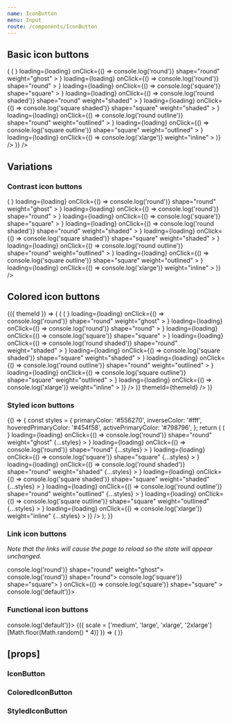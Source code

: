 ```yaml
---
name: IconButton
menu: Input
route: /components/IconButton
---
```



<PageTitle src="components/Button" title="IconButton" />

## Basic icon buttons

<Playground>
  <ThemeWrapper>
    <Looper
      list={['primary', 'success', 'warning', 'danger', 'neutral', 'black', 'white']}
      render={color => (
        <Flex wrap alignItems="center" direction="row" key={color}>
          <Looper
            list={[false, true]}
            render={loading => (
              <Flex alignItems="center" direction="row" key={`${color}-${loading}`}>
                <Rhythm m={2}>
                  <IconButton
                    color={color}
                    loader={<SpinnerIcon size={20} />}
                    loading={loading}
                    onClick={() => console.log('round')}
                    shape="round"
                    weight="ghost"
                  >
                    <BlobbrIcon size={20} />
                  </IconButton>
                  <IconButton
                    color={color}
                    loader={<SpinnerIcon scale="medium" />}
                    loading={loading}
                    onClick={() => console.log('round')}
                    shape="round"
                  >
                    <BlobbrIcon scale="medium" />
                  </IconButton>
                  <IconButton
                    color={color}
                    loader={<SpinnerIcon scale="medium" />}
                    loading={loading}
                    onClick={() => console.log('square')}
                    shape="square"
                  >
                    <BlobbrIcon scale="medium" />
                  </IconButton>
                  <IconButton
                    color={color}
                    loader={<SpinnerIcon scale="medium" />}
                    loading={loading}
                    onClick={() => console.log('round shaded')}
                    shape="round"
                    weight="shaded"
                  >
                    <BlobbrIcon scale="medium" />
                  </IconButton>
                  <IconButton
                    color={color}
                    loader={<SpinnerIcon scale="medium" />}
                    loading={loading}
                    onClick={() => console.log('square shaded')}
                    shape="square"
                    weight="shaded"
                  >
                    <BlobbrIcon scale="medium" />
                  </IconButton>
                  <IconButton
                    color={color}
                    loader={<SpinnerIcon scale="medium" />}
                    loading={loading}
                    onClick={() => console.log('round outline')}
                    shape="round"
                    weight="outlined"
                  >
                    <BlobbrIcon scale="medium" />
                  </IconButton>
                  <IconButton
                    color={color}
                    loader={<SpinnerIcon scale="medium" />}
                    loading={loading}
                    onClick={() => console.log('square outline')}
                    shape="square"
                    weight="outlined"
                  >
                    <BlobbrIcon scale="medium" />
                  </IconButton>
                  <IconButton
                    color={color}
                    loader={<SpinnerIcon scale="xlarge" />}
                    loading={loading}
                    onClick={() => console.log('xlarge')}
                    weight="inline"
                  >
                    <BlobbrIcon scale="xlarge" />
                  </IconButton>
                </Rhythm>
              </Flex>
            )}
          />
        </Flex>
      )}
    />
  </ThemeWrapper>
</Playground>

## Variations

### Contrast icon buttons

<Playground>
  <ThemeWrapper contrast>
    <Flex wrap alignItems="center" direction="row">
      <Looper
        list={[false, true]}
        render={loading => (
          <Flex alignItems="center" direction="row" key={loading ? 'loading' : 'standard'}>
            <Rhythm m={2}>
              <IconButton
                contrast
                loader={<SpinnerIcon size={20} />}
                loading={loading}
                onClick={() => console.log('round')}
                shape="round"
                weight="ghost"
              >
                <BlobbrIcon size={20} />
              </IconButton>
              <IconButton
                contrast
                loader={<SpinnerIcon scale="medium" />}
                loading={loading}
                onClick={() => console.log('round')}
                shape="round"
              >
                <BlobbrIcon scale="medium" />
              </IconButton>
              <IconButton
                contrast
                loader={<SpinnerIcon scale="medium" />}
                loading={loading}
                onClick={() => console.log('square')}
                shape="square"
              >
                <BlobbrIcon scale="medium" />
              </IconButton>
              <IconButton
                contrast
                loader={<SpinnerIcon scale="medium" />}
                loading={loading}
                onClick={() => console.log('round shaded')}
                shape="round"
                weight="shaded"
              >
                <BlobbrIcon scale="medium" />
              </IconButton>
              <IconButton
                contrast
                loader={<SpinnerIcon scale="medium" />}
                loading={loading}
                onClick={() => console.log('square shaded')}
                shape="square"
                weight="shaded"
              >
                <BlobbrIcon scale="medium" />
              </IconButton>
              <IconButton
                contrast
                loader={<SpinnerIcon scale="medium" />}
                loading={loading}
                onClick={() => console.log('round outline')}
                shape="round"
                weight="outlined"
              >
                <BlobbrIcon scale="medium" />
              </IconButton>
              <IconButton
                contrast
                loader={<SpinnerIcon scale="medium" />}
                loading={loading}
                onClick={() => console.log('square outline')}
                shape="square"
                weight="outlined"
              >
                <BlobbrIcon scale="medium" />
              </IconButton>
              <IconButton
                contrast
                loader={<SpinnerIcon scale="xlarge" />}
                loading={loading}
                onClick={() => console.log('xlarge')}
                weight="inline"
              >
                <BlobbrIcon scale="xlarge" />
              </IconButton>
            </Rhythm>
          </Flex>
        )}
      />
    </Flex>
  </ThemeWrapper>
</Playground>

## Colored icon buttons

<Playground>
  <ThemeWrapper withThemeId>
    {({ themeId }) => (
      <Flex direction="column">
        <ColorLooper
          group="primary"
          render={({ id }) => (
            <Flex wrap alignItems="center" direction="row" key={id}>
              <Looper
                list={[false, true]}
                render={loading => (
                  <Flex alignItems="center" direction="row" key={`${id}-${loading ? 'loading' : 'standard'}`}>
                    <Rhythm m={2}>
                      <ColoredIconButton
                        colorId={id}
                        loader={<SpinnerIcon size={20} />}
                        loading={loading}
                        onClick={() => console.log('round')}
                        shape="round"
                        weight="ghost"
                      >
                        <BlobbrIcon size={20} />
                      </ColoredIconButton>
                      <ColoredIconButton
                        colorId={id}
                        loader={<SpinnerIcon scale="medium" />}
                        loading={loading}
                        onClick={() => console.log('round')}
                        shape="round"
                      >
                        <BlobbrIcon scale="medium" />
                      </ColoredIconButton>
                      <ColoredIconButton
                        colorId={id}
                        loader={<SpinnerIcon scale="medium" />}
                        loading={loading}
                        onClick={() => console.log('square')}
                        shape="square"
                      >
                        <BlobbrIcon scale="medium" />
                      </ColoredIconButton>
                      <ColoredIconButton
                        colorId={id}
                        loader={<SpinnerIcon scale="medium" />}
                        loading={loading}
                        onClick={() => console.log('round shaded')}
                        shape="round"
                        weight="shaded"
                      >
                        <BlobbrIcon scale="medium" />
                      </ColoredIconButton>
                      <ColoredIconButton
                        colorId={id}
                        loader={<SpinnerIcon scale="medium" />}
                        loading={loading}
                        onClick={() => console.log('square shaded')}
                        shape="square"
                        weight="shaded"
                      >
                        <BlobbrIcon scale="medium" />
                      </ColoredIconButton>
                      <ColoredIconButton
                        colorId={id}
                        loader={<SpinnerIcon scale="medium" />}
                        loading={loading}
                        onClick={() => console.log('round outline')}
                        shape="round"
                        weight="outlined"
                      >
                        <BlobbrIcon scale="medium" />
                      </ColoredIconButton>
                      <ColoredIconButton
                        colorId={id}
                        loader={<SpinnerIcon scale="medium" />}
                        loading={loading}
                        onClick={() => console.log('square outline')}
                        shape="square"
                        weight="outlined"
                      >
                        <BlobbrIcon scale="medium" />
                      </ColoredIconButton>
                      <ColoredIconButton
                        colorId={id}
                        loader={<SpinnerIcon scale="xlarge" />}
                        loading={loading}
                        onClick={() => console.log('xlarge')}
                        weight="inline"
                      >
                        <BlobbrIcon scale="xlarge" />
                      </ColoredIconButton>
                    </Rhythm>
                  </Flex>
                )}
              />
            </Flex>
          )}
          themeId={themeId}
        />
      </Flex>
    )}
  </ThemeWrapper>
</Playground>

### Styled icon buttons

<Playground>
  {() => {
    const styles = {
      primaryColor: '#556270',
      inverseColor: '#fff',
      hoveredPrimaryColor: '#454f58',
      activePrimaryColor: '#798796',
    };
    return (
      <Flex wrap alignItems="center" direction="row">
        <Looper
          list={[false, true]}
          render={loading => (
            <Flex alignItems="center" direction="row" key={`${loading ? 'loading' : 'standard'}`}>
              <Rhythm m={2}>
                <StyledIconButton
                  loader={<SpinnerIcon size={20} />}
                  loading={loading}
                  onClick={() => console.log('round')}
                  shape="round"
                  weight="ghost"
                  {...styles}
                >
                  <BlobbrIcon size={20} />
                </StyledIconButton>
                <StyledIconButton
                  loader={<SpinnerIcon scale="medium" />}
                  loading={loading}
                  onClick={() => console.log('round')}
                  shape="round"
                  {...styles}
                >
                  <BlobbrIcon scale="medium" />
                </StyledIconButton>
                <StyledIconButton
                  loader={<SpinnerIcon scale="medium" />}
                  loading={loading}
                  onClick={() => console.log('square')}
                  shape="square"
                  {...styles}
                >
                  <BlobbrIcon scale="medium" />
                </StyledIconButton>
                <StyledIconButton
                  loader={<SpinnerIcon scale="medium" />}
                  loading={loading}
                  onClick={() => console.log('round shaded')}
                  shape="round"
                  weight="shaded"
                  {...styles}
                >
                  <BlobbrIcon scale="medium" />
                </StyledIconButton>
                <StyledIconButton
                  loader={<SpinnerIcon scale="medium" />}
                  loading={loading}
                  onClick={() => console.log('square shaded')}
                  shape="square"
                  weight="shaded"
                  {...styles}
                >
                  <BlobbrIcon scale="medium" />
                </StyledIconButton>
                <StyledIconButton
                  loader={<SpinnerIcon scale="medium" />}
                  loading={loading}
                  onClick={() => console.log('round outline')}
                  shape="round"
                  weight="outlined"
                  {...styles}
                >
                  <BlobbrIcon scale="medium" />
                </StyledIconButton>
                <StyledIconButton
                  loader={<SpinnerIcon scale="medium" />}
                  loading={loading}
                  onClick={() => console.log('square outline')}
                  shape="square"
                  weight="outlined"
                  {...styles}
                >
                  <BlobbrIcon scale="medium" />
                </StyledIconButton>
                <StyledIconButton
                  loader={<SpinnerIcon scale="xlarge" />}
                  loading={loading}
                  onClick={() => console.log('xlarge')}
                  weight="inline"
                  {...styles}
                >
                  <BlobbrIcon scale="xlarge" />
                </StyledIconButton>
              </Rhythm>
            </Flex>
          )}
        />
      </Flex>
    );
  }}
</Playground>

### Link icon buttons

_Note that the links will cause the page to reload so the state will appear unchanged._

<Playground>
  <ThemeWrapper>
    <Flex alignItems="center" direction="row">
      <Rhythm m={2}>
        <IconButton color="primary" href="#linked" onClick={() => console.log('round')} shape="round" weight="ghost">
          <BlobbrIcon size={20} />
        </IconButton>
        <IconButton color="primary" href="#linked" onClick={() => console.log('round')} shape="round">
          <BlobbrIcon scale="medium" />
        </IconButton>
        <IconButton color="primary" href="#linked" onClick={() => console.log('square')} shape="square">
          <BlobbrIcon scale="medium" />
        </IconButton>
        <IconButton
          disabled
          loading
          color="primary"
          href="#linked"
          loader={<SpinnerIcon scale="medium" />}
          onClick={() => console.log('square')}
          shape="square"
        >
          <BlobbrIcon scale="medium" />
        </IconButton>
        <IconButton color="primary" href="#linked" onClick={() => console.log('default')}>
          <BlobbrIcon scale="xlarge" />
        </IconButton>
      </Rhythm>
    </Flex>
  </ThemeWrapper>
</Playground>

### Functional icon buttons

<Playground>
  <ThemeWrapper>
    <IconButton color="primary" onClick={() => console.log('default')}>
      {({ scale = ['medium', 'large', 'xlarge', '2xlarge'][Math.floor(Math.random() * 4)] }) => (
        <BlobbrIcon scale={scale} />
      )}
    </IconButton>
  </ThemeWrapper>
</Playground>

## \[props\]

### IconButton

<Props of={IconButton} />

### ColoredIconButton

<Props of={ColoredIconButton} />

### StyledIconButton

<Props of={StyledIconButton} />
